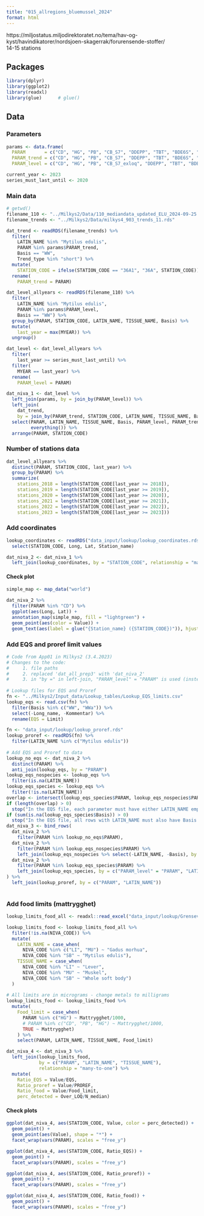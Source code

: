 ```yaml
---
title: "015_allregions_bluemussel_2024"
format: html
---
```



https://miljostatus.miljodirektoratet.no/tema/hav-og-kyst/havindikatorer/nordsjoen-skagerrak/forurensende-stoffer/  
14-15 stations  

## Packages  

```r

library(dplyr)
library(ggplot2)
library(readxl)
library(glue)      # glue()

```

## Data  

### Parameters  

```r

params <- data.frame(
  PARAM       = c("CD", "HG", "PB", "CB_S7", "DDEPP", "TBT", "BDE6S", "CU", "ZN"),
  PARAM_trend = c("CD", "HG", "PB", "CB_S7", "DDEPP", "TBT", "BDE6S", "CU", "ZN"),
  PARAM_level = c("CD", "HG", "PB", "CB_S7_exloq", "DDEPP", "TBT", "BDE6S_exloq", "CU", "ZN"))

current_year <- 2023
series_must_last_until <- 2020

```


### Main data  
```r

# getwd()
filename_110 <- "../Milkys2/Data/110_mediandata_updated_ELU_2024-09-25.rds"      # update
filename_trends <- "../Milkys2/Data/milkys4_903_trends_11.rds"                   # update

dat_trend <- readRDS(filename_trends) %>%
  filter(
    LATIN_NAME %in% "Mytilus edulis",
    PARAM %in% params$PARAM_trend,
    Basis == "WW",
    Trend_type %in% "short") %>%
  mutate(
    STATION_CODE = ifelse(STATION_CODE == "36A1", "36A", STATION_CODE)) %>%
  rename(
    PARAM_trend = PARAM)

dat_level_allyears <- readRDS(filename_110) %>%
  filter(
    LATIN_NAME %in% "Mytilus edulis",
    PARAM %in% params$PARAM_level, 
    Basis == "WW") %>%
  group_by(PARAM, STATION_CODE, LATIN_NAME, TISSUE_NAME, Basis) %>%
  mutate(
    last_year = max(MYEAR)) %>%
  ungroup()

dat_level <- dat_level_allyears %>%
  filter(
    last_year >= series_must_last_until) %>%
  filter(
    MYEAR == last_year) %>%
  rename(
    PARAM_level = PARAM)

dat_niva_1 <- dat_level %>%
  left_join(params, by = join_by(PARAM_level)) %>%
  left_join(
    dat_trend, 
    by = join_by(PARAM_trend, STATION_CODE, LATIN_NAME, TISSUE_NAME, Basis)) %>% # names()
  select(PARAM, LATIN_NAME, TISSUE_NAME, Basis, PARAM_level, PARAM_trend, STATION_CODE, 
         everything()) %>%
  arrange(PARAM, STATION_CODE)

```

### Number of stations  data  
```r

dat_level_allyears %>%
  distinct(PARAM, STATION_CODE, last_year) %>%
  group_by(PARAM) %>%
  summarize(
    stations_2018 = length(STATION_CODE[last_year >= 2018]),
    stations_2019 = length(STATION_CODE[last_year >= 2019]),
    stations_2020 = length(STATION_CODE[last_year >= 2020]),
    stations_2021 = length(STATION_CODE[last_year >= 2021]),
    stations_2022 = length(STATION_CODE[last_year >= 2022]),
    stations_2023 = length(STATION_CODE[last_year >= 2023]))

```


### Add coordinates  
```r

lookup_coordinates <- readRDS("data_input/lookup/lookup_coordinates.rds") %>%
  select(STATION_CODE, Long, Lat, Station_name)  

dat_niva_2 <- dat_niva_1 %>%
  left_join(lookup_coordinates, by = "STATION_CODE", relationship = "many-to-one")

```


#### Check plot  
```r

simple_map <- map_data("world")

dat_niva_2 %>%
  filter(PARAM %in% "CD") %>%
  ggplot(aes(Long, Lat)) +
  annotation_map(simple_map, fill = "lightgreen") +
  geom_point(aes(color = Value)) +
  geom_text(aes(label = glue("{Station_name} ({STATION_CODE})")), hjust = 0, nudge_x = 0.1)

```


### Add EQS and proref limit values  

```r

# Code from App01 in Milkys2 (3.4.2023)
# Changes to the code:
#     1. file paths  
#     2. replaced 'dat_all_prep3' with 'dat_niva_2'  
#     3. in "by =" in left-join, "PARAM_level" = "PARAM" is used (instead of just "PARAM")
  
# Lookup files for EQS and Proref   
fn <- "../Milkys2/Input_data/Lookup_tables/Lookup_EQS_limits.csv"
lookup_eqs <- read.csv(fn) %>%
  filter(Basis %in% c("WW", "WWa")) %>%
  select(-Long_name, -Kommentar) %>%
  rename(EQS = Limit)

fn <- "data_input/lookup/lookup_proref.rds"
lookup_proref <- readRDS(fn) %>%
  filter(LATIN_NAME %in% c("Mytilus edulis"))
  
# Add EQS and Proref to data    
lookup_no_eqs <- dat_niva_2 %>%
  distinct(PARAM) %>%
  anti_join(lookup_eqs, by = "PARAM")
lookup_eqs_nospecies <- lookup_eqs %>%
  filter(is.na(LATIN_NAME))
lookup_eqs_species <- lookup_eqs %>%
  filter(!is.na(LATIN_NAME))
overlap <- intersect(lookup_eqs_species$PARAM, lookup_eqs_nospecies$PARAM)
if (length(overlap) > 0)
  stop("In the EQS file, each parameter must have either LATIN_NAME empty, or LATIN_NAME for all rows")
if (sum(is.na(lookup_eqs_species$Basis)) > 0)
  stop("In the EQS file, all rows with LATIN_NAME must also have Basis given")
dat_niva_3 <- bind_rows(
  dat_niva_2 %>% 
    filter(PARAM %in% lookup_no_eqs$PARAM),
  dat_niva_2 %>% 
    filter(PARAM %in% lookup_eqs_nospecies$PARAM) %>%
    left_join(lookup_eqs_nospecies %>% select(-LATIN_NAME, -Basis), by = c("PARAM_level" = "PARAM")),
  dat_niva_2 %>%
    filter(PARAM %in% lookup_eqs_species$PARAM) %>%
    left_join(lookup_eqs_species, by = c("PARAM_level" = "PARAM", "LATIN_NAME", "Basis")),
) %>%
  left_join(lookup_proref, by = c("PARAM", "LATIN_NAME"))
  
```

### Add food limits (mattrygghet)  

```r

lookup_limits_food_all <- readxl::read_excel("data_input/lookup/Grenseverdier_fra_Sylvia.xlsx")

lookup_limits_food <- lookup_limits_food_all %>%
  filter(!is.na(NIVA_CODE)) %>%
  mutate(
    LATIN_NAME = case_when(
      NIVA_CODE %in% c("LI", "MU") ~ "Gadus morhua",
      NIVA_CODE %in% "SB" ~ "Mytilus edulis"),
    TISSUE_NAME = case_when(
      NIVA_CODE %in% "LI" ~ "Lever",
      NIVA_CODE %in% "MU" ~ "Muskel",
      NIVA_CODE %in% "SB" ~ "Whole soft body")
  )
  
# All limits are in micrograms - change metals to milligrams   
lookup_limits_food <- lookup_limits_food %>%
  mutate(
    Food_limit = case_when(
      PARAM %in% c("HG") ~ Mattrygghet/1000,
      # PARAM %in% c("CD", "PB", "HG") ~ Mattrygghet/1000,
      TRUE ~ Mattrygghet)
    ) %>%
    select(PARAM, LATIN_NAME, TISSUE_NAME, Food_limit)

dat_niva_4 <- dat_niva_3 %>%
  left_join(lookup_limits_food, 
            by = c("PARAM", "LATIN_NAME", "TISSUE_NAME"), 
            relationship = "many-to-one") %>%
  mutate(
    Ratio_EQS = Value/EQS,
    Ratio_proref = Value/PROREF,
    Ratio_food = Value/Food_limit,
    perc_detected = Over_LOQ/N_median)

```
#### Check plots  
```r

ggplot(dat_niva_4, aes(STATION_CODE, Value, color = perc_detected)) +
  geom_point() + 
  geom_point(aes(Value), shape = "*") + 
  facet_wrap(vars(PARAM), scales = "free_y")

ggplot(dat_niva_4, aes(STATION_CODE, Ratio_EQS)) +
  geom_point() + 
  facet_wrap(vars(PARAM), scales = "free_y")

ggplot(dat_niva_4, aes(STATION_CODE, Ratio_proref)) +
  geom_point() + 
  facet_wrap(vars(PARAM), scales = "free_y")

ggplot(dat_niva_4, aes(STATION_CODE, Ratio_food)) +
  geom_point() + 
  facet_wrap(vars(PARAM), scales = "free_y")
```


